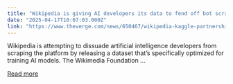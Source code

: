 ```yaml
---
title: "Wikipedia is giving AI developers its data to fend off bot scrapers"
date: "2025-04-17T10:07:03.000Z"
link: "https://www.theverge.com/news/650467/wikipedia-kaggle-partnership-ai-dataset-machine-learning"
---
```


Wikipedia is attempting to dissuade artificial intelligence developers from scraping the platform by releasing a dataset that’s specifically optimized for training AI models. The Wikimedia Foundation ...

[Read more](https://www.theverge.com/news/650467/wikipedia-kaggle-partnership-ai-dataset-machine-learning)
